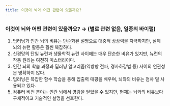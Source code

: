 ```yaml
---
title: 이것이 뇌와 어떤 관련이 있을까요?
---
```



### 이것이 뇌와 어떤 관련이 있을까요? → (별로 관련 없음, 일종의 바이럴)

1. 딥러닝과 인간 뇌의 비유는 단순화된 설명으로 대중적 상상력을 자극하지만, 실제 뇌의 뉴런 활동은 훨씬 복잡하다.
2. 신경망의 단일 뉴런과 생물학적 뉴런 사이에는 매우 단순한 비유가 있지만, 뉴런의 작동 원리는 여전히 미스터리이다.
3. 인간 뇌의 학습 과정과 딥러닝 알고리즘(역방향 전파, 경사하강법 등) 사이의 연관성은 명확하지 않다.
4. 딥러닝은 복잡한 함수 학습을 통해 입출력 매핑을 배우며, 뇌와의 비유는 점차 덜 사용되고 있다.
5. 컴퓨터 비전 분야는 인간 뇌에서 영감을 얻었을 수 있지만, 현재는 뇌와의 비유보다 구체적이고 기술적인 설명을 선호한다.